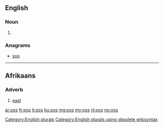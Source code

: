 {{also|OOS}}
==English==

===Noun===
{{head|en}}

# {{plural of|oo}}

===Anagrams===
* [[soo#English|soo]]

[[Category:English plurals]][[Category:English plurals using obsolete wikisyntax]]
----
==Afrikaans==

===Adverb===
{{head|af|adverb}}

# [[east]]

[[ar:oos]]
[[fr:oos]]
[[it:oos]]
[[ku:oos]]
[[mg:oos]]
[[my:oos]]
[[nl:oos]]
[[no:oos]]